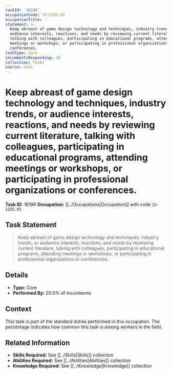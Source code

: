 ```yaml
---
taskId: '16196'
occupationCode: 15-1255.01
occupationTitle: ''
statement: >-
  Keep abreast of game design technology and techniques, industry trends, or
  audience interests, reactions, and needs by reviewing current literature,
  talking with colleagues, participating in educational programs, attending
  meetings or workshops, or participating in professional organizations or
  conferences.
taskType: Core
incumbentsResponding: 20
collection: Tasks
source: onet
---
```

# Keep abreast of game design technology and techniques, industry trends, or audience interests, reactions, and needs by reviewing current literature, talking with colleagues, participating in educational programs, attending meetings or workshops, or participating in professional organizations or conferences.

**Task ID:** 16196
**Occupation:** [[../Occupations|Occupation]] with code `15-1255.01`

## Task Statement

> Keep abreast of game design technology and techniques, industry trends, or audience interests, reactions, and needs by reviewing current literature, talking with colleagues, participating in educational programs, attending meetings or workshops, or participating in professional organizations or conferences.

## Details

- **Type:** Core
- **Performed By:** 20.0% of incumbents

## Context

This task is part of the standard duties performed in this occupation. The percentage indicates how common this task is among workers in the field.

## Related Information

- **Skills Required:** See [[../Skills|Skills]] collection
- **Abilities Required:** See [[../Abilities|Abilities]] collection
- **Knowledge Required:** See [[../Knowledge|Knowledge]] collection
